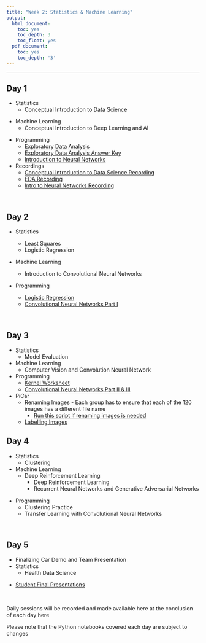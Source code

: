 ```yaml
---
title: "Week 2: Statistics & Machine Learning"
output:
  html_document:
    toc: yes
    toc_depth: 3
    toc_float: yes
  pdf_document:
    toc: yes
    toc_depth: '3'
---
```



---

## Day 1

* Statistics
  * Conceptual Introduction to Data Science


<!-- *2022 material -->
<!--     * [Intro and History of Data Science](https://youtu.be/COsSe5On7D8) -->
<!--     * [Raw vs processed data](https://youtu.be/0wJHQw_fbOM) -->
<!--     * [Data science process: Step 0](https://youtu.be/ZObK1C3dN9Q) -->
<!--     * [Data science process: Steps 1-3](https://youtu.be/7mpfMitAzVA) -->
<!--     * [Statisical vs Computer Science Perspective](https://youtu.be/UuDUrM2E1vU) -->
<!--     * [Data science process: Step 4](https://youtu.be/YpnXWPVNS7Y) -->
<!--     * [Data science pitfalls and data science IRL](https://youtu.be/D_26luygCiM) -->
<!-- *2022 material -->


* Machine Learning
  * Conceptual Introduction to Deep Learning and AI

<!-- *2022 material -->
  <!-- * [Introduction to Deep Learning](https://www.dropbox.com/s/fv7u5d2h6pqekwn/2022-07-11_CELEHS_summerschool.pptx?dl=0) -->
<!-- *2022 material -->


* Programming
  * [Exploratory Data Analysis](https://colab.research.google.com/drive/1UYUQ1y5vQi2Y6JvBbkerIk0eCCFW23ZL#scrollTo=6G6y4tHMIxjz)
  * [Exploratory Data Analysis Answer Key](https://colab.research.google.com/drive/1fH-I8zzmoNG-RDWLCabOt2OWJRGLAXyH?invite=CJOTs5sN&sh=VdAD8T_gWgbjFjPU)
  * [Introduction to Neural Networks](https://docs.google.com/document/d/1QnThRj1EppwmlR7uJLZhzJFv3Y9mqMhRFKNcdJwDAkc/edit?usp=sharing)
  
  
* Recordings
  * [Conceptual Introduction to Data Science Recording](https://harvard.zoom.us/rec/share/T7l3rQTTIxfHFyybCwU9Tpuu0-ANz55IBAbgGkuqeDoeQcYCnP_nvmZ5IMgXw7iC.gFx4q7NI31RIGwjg?startTime=1689608196000) 
  * [EDA Recording](https://harvard.zoom.us/rec/share/T7l3rQTTIxfHFyybCwU9Tpuu0-ANz55IBAbgGkuqeDoeQcYCnP_nvmZ5IMgXw7iC.gFx4q7NI31RIGwjg?startTime=1689608196000)
  * [Intro to Neural Networks Recording](https://harvard.zoom.us/rec/share/T7l3rQTTIxfHFyybCwU9Tpuu0-ANz55IBAbgGkuqeDoeQcYCnP_nvmZ5IMgXw7iC.gFx4q7NI31RIGwjg?startTime=1689621325000)
<!-- *2022 material -->
  <!-- * Video clips -->
    <!-- * Intro to Neural Networks -->
    <!-- * Intro to Neural Networks Part II -->
    <!-- * Intro to Neural Networks Part III -->
    <!-- * Intro to Neural Networks Part IV -->
<!-- *2022 material -->

<br>

## Day 2

* Statistics
  * Least Squares
  * Logistic Regression

  <!-- * Video clips -->
    <!-- * Intro to Least Squares -->
    <!-- * Ingredients of Statistical Learning -->
    <!-- * Least Squares Estimate -->
    <!-- * Logistic Regression -->
    <!-- * [Logistic Regression Part II] -->


* Machine Learning
  * Introduction to Convolutional Neural Networks



* Programming
  * [Logistic Regression](https://colab.research.google.com/drive/16vnEfQlrttv-uf5k1j-r_z6f0r2_i7Jt?usp=sharing)
  * [Convolutional Neural Networks Part I](https://colab.research.google.com/drive/1L9zk4h4EfZHKk_xfwEhBJKa4KNnzXLlx#scrollTo=dTNkwHTKhlAf)


<br>

## Day 3

* Statistics
  * Model Evaluation
  <!-- * Video clips -->
    <!-- * Train Test Split -->
    <!-- * Prediction Performance Metrics -->
    <!-- * Confusion Matrix -->
    <!-- * ROC -->
    <!-- * Evaluation -->


* Machine Learning
  * Computer Vision and Convolution Neural Network

* Programming
  <!-- * [Principal Component Analysis](https://github.com/jlgrons/CELEHS-DSinA/blob/main/Week_2_Materials/Introduction_to_PCA_MC.ipynb) -->
  * [Kernel Worksheet](https://docs.google.com/spreadsheets/d/1M6fT3e_J6JvXG-uQ_35t6qFPw-zipmfbE6KGYhxb-gA/edit?usp=share_link)
  * [Convolutional Neural Networks Part II & III](https://colab.research.google.com/drive/1XjmbNYZpIwd4q7ledI7MH2LB59QHHltr?usp=share_link)

* PiCar
  * Renaming Images - Each group has to ensure that each of the 120 images has a different file name
    * [Run this script if renaming images is needed](https://drive.google.com/file/d/1Z2-U4Mf7tioGYvulJH472Bgt-LWQhkmk/view?usp=sharing)
  * [Labelling Images](https://docs.google.com/document/d/1zrMCOSch2EH9a9xzU4BH-8pfjxpNCTVSjmb7uHtCAAY/edit?usp=sharing)
<br>

## Day 4

* Statistics
  * Clustering




* Machine Learning
  * Deep Reinforcement Learning
<!--   * Video Clips -->
    * Deep Reinforcement Learning
    <!-- * [Deep Reinforcement Learning part II] -->
    * Recurrent Neural Networks and Generative Adversarial Networks
    <!-- * [Recurrent Neural Networks and Generative Adversarial Networks Part II] -->

<!-- <!-- general adversial networks --> 

* Programming
  * Clustering Practice
  * Transfer Learning with Convolutional Neural Networks

<br>

## Day 5
* Finalizing Car Demo and Team Presentation
* Statistics
   * Health Data Science
   

<!-- * Programming -->
<!--   * [Chest X-ray Classification](https://github.com/jlgrons/CELEHS-DSinA/blob/main/Week_2_Materials/Chest_XRayData.ipynb) -->

* [Student Final Presentations](https://youtu.be/nqdqGy76EBc)


<br>

Daily sessions will be recorded and made available here at the conclusion of each day here

Please note that the Python notebooks covered each day are subject to changes

<br>


